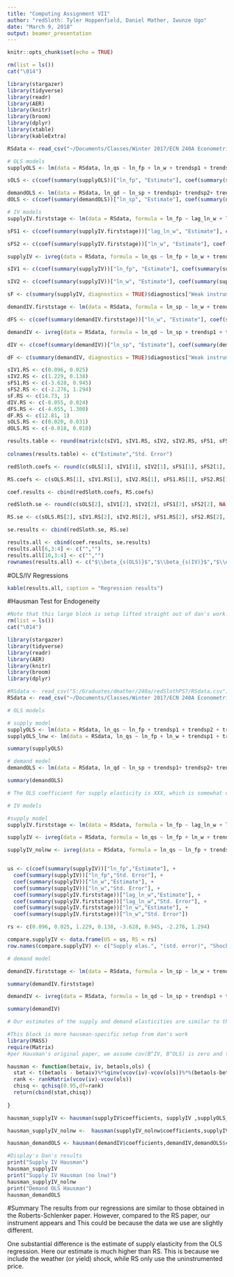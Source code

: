 ```yaml
---
title: "Computing Assignment VII"
author: "redSloth: Tyler Hoppenfield, Daniel Mather, Iwunze Ugo"
date: "March 9, 2018"
output: beamer_presentation
---
```


```r
knitr::opts_chunk$set(echo = TRUE)
```

```r
rm(list = ls())
cat("\014")

library(stargazer)
library(tidyverse)
library(readr)
library(AER)
library(knitr)
library(broom)
library(dplyr)
library(xtable)
library(kableExtra)

RSdata <- read_csv("~/Documents/Classes/Winter 2017/ECN 240A Econometrics/Section/PS7/RSdata.csv")

# OLS models
supplyOLS <- lm(data = RSdata, ln_qs ~ ln_fp + ln_w + trendsp1 + trendsp2 + trendsp3)

sOLS <- c(coef(summary(supplyOLS))["ln_fp", "Estimate"], coef(summary(supplyOLS))["ln_fp", "Std. Error"])

demandOLS <- lm(data = RSdata, ln_qd ~ ln_sp + trendsp1+ trendsp2+ trendsp3)
dOLS <- c(coef(summary(demandOLS))["ln_sp", "Estimate"], coef(summary(demandOLS))["ln_sp", "Std. Error"])

# IV models
supplyIV.firststage <- lm(data = RSdata, formula = ln_fp ~ lag_ln_w + ln_w + trendsp1 + trendsp2 + trendsp3)

sFS1 <- c(coef(summary(supplyIV.firststage))["lag_ln_w", "Estimate"], coef(summary(supplyIV.firststage))["lag_ln_w", "Std. Error"])

sFS2 <- c(coef(summary(supplyIV.firststage))["ln_w", "Estimate"], coef(summary(supplyIV.firststage))["ln_w", "Std. Error"])

supplyIV <- ivreg(data = RSdata, formula = ln_qs ~ ln_fp + ln_w + trendsp1 + trendsp2 + trendsp3 | lag_ln_w + ln_w + trendsp1 + trendsp2 + trendsp3)

sIV1 <- c(coef(summary(supplyIV))["ln_fp", "Estimate"], coef(summary(supplyIV))["ln_fp", "Std. Error"])

sIV2 <- c(coef(summary(supplyIV))["ln_w", "Estimate"], coef(summary(supplyIV))["ln_w", "Std. Error"])

sF <- c(summary(supplyIV, diagnostics = TRUE)$diagnostics["Weak instruments", "statistic"], 1)

demandIV.firststage <- lm(data = RSdata, formula = ln_sp ~ ln_w + trendsp1 + trendsp2 + trendsp3)

dFS <- c(coef(summary(demandIV.firststage))["ln_w", "Estimate"], coef(summary(demandIV.firststage))["ln_w", "Std. Error"])

demandIV <- ivreg(data = RSdata, formula = ln_qd ~ ln_sp + trendsp1 + trendsp2 + trendsp3 | ln_w + trendsp1 + trendsp2 + trendsp3)

dIV <- c(coef(summary(demandIV))["ln_sp", "Estimate"], coef(summary(demandIV))["ln_sp", "Std. Error"])

dF <- c(summary(demandIV, diagnostics = TRUE)$diagnostics["Weak instruments", "statistic"], 1)

sIV1.RS <- c(0.096, 0.025)
sIV2.RS <- c(1.229, 0.138)
sFS1.RS <- c(-3.628, 0.945)
sFS2.RS <- c(-2.276, 1.294)
sF.RS <- c(14.73, 1)
dIV.RS <- c(-0.055, 0.024)
dFS.RS <- c(-4.655, 1.300)
dF.RS <- c(12.81, 1)
sOLS.RS <- c(0.020, 0.031)
dOLS.RS <- c(-0.018, 0.010)

results.table <- round(matrix(c(sIV1, sIV1.RS, sIV2, sIV2.RS, sFS1, sFS1.RS, sFS2, sFS2.RS, sF, sF.RS, dIV, dIV.RS, dFS, dFS.RS, dF, dF.RS, sOLS, sOLS.RS, dOLS, dOLS.RS), ncol = 2, byrow = TRUE), 3)
  
colnames(results.table) <- c("Estimate","Std. Error")

redSloth.coefs <- round(c(sOLS[1], sIV1[1], sIV2[1], sFS1[1], sFS2[1], sF[1], dOLS[1], dIV[1], dFS[1], dF[1]),3)

RS.coefs <- c(sOLS.RS[1], sIV1.RS[1], sIV2.RS[1], sFS1.RS[1], sFS2.RS[1], sF.RS[1], dOLS.RS[1], dIV.RS[1], dFS.RS[1], dF.RS[1])

coef.results <- cbind(redSloth.coefs, RS.coefs)

redSloth.se <- round(c(sOLS[2], sIV1[2], sIV2[2], sFS1[2], sFS2[2], NA, dOLS[2], dIV[2], dFS[2], NA),3)

RS.se <- c(sOLS.RS[2], sIV1.RS[2], sIV2.RS[2], sFS1.RS[2], sFS2.RS[2], NA,  dOLS.RS[2], dIV.RS[2], dFS.RS[2], NA)

se.results <- cbind(redSloth.se, RS.se)

results.all <- cbind(coef.results, se.results)
results.all[6,3:4] <- c("","")
results.all[10,3:4] <- c("","")
rownames(results.all) <- c("$\\beta_{s(OLS)}$","$\\beta_{s(IV)}$","$\\omega_{t(IV)}$","$\\omega_{t-1(FS)}$","$\\omega_{t(FS)}$","$F_{s(FS)}$","$\\beta_{d(OLS)}$","$\\beta_{d(IV)}$","$\\omega_{t(FS)}$","$F_{d(FS)}$")
```

#OLS/IV Regressions
```r
kable(results.all, caption = "Regression results")
```

#Hausman Test for Endogeneity
```r
#Note that this large block is setup lifted straight out of dan's work.
rm(list = ls())
cat("\014")

library(stargazer)
library(tidyverse)
library(readr)
library(AER)
library(knitr)
library(broom)
library(dplyr)

#RSdata <- read_csv("S:/Graduates/dmather/240a/redSlothPS7/RSdata.csv")
RSdata <- read_csv("~/Documents/Classes/Winter 2017/ECN 240A Econometrics/Section/PS7/RSdata.csv")

# OLS models

# supply model
supplyOLS <- lm(data = RSdata, ln_qs ~ ln_fp + trendsp1 + trendsp2 + trendsp3)
supplyOLS_lnw <- lm(data = RSdata, ln_qs ~ ln_fp + ln_w + trendsp1 + trendsp2 + trendsp3)

summary(supplyOLS)

# demand model
demandOLS <- lm(data = RSdata, ln_qd ~ ln_sp + trendsp1+ trendsp2+ trendsp3)

summary(demandOLS)

# The OLS coefficient for supply elasticity is XXX, which is somewhat close to the coefficient estimated in RS (XXX). Similary, the demand coefficients are similar as well (XXX vs. XXX). The authors, RS, use the OLS model to highlight the endogeneity of the price, which is shown through the likely underestimated supply elasticity and the likely overestimated demand elasticity. They estimate the OLS regressions without instrumenting prices, which is why the term ln_w is not included in the regression here.

# IV models

#supply model
supplyIV.firststage <- lm(data = RSdata, formula = ln_fp ~ lag_ln_w + ln_w + trendsp1 + trendsp2 + trendsp3)

supplyIV <- ivreg(data = RSdata, formula = ln_qs ~ ln_fp + ln_w + trendsp1 + trendsp2 + trendsp3 | trendsp1 + trendsp2 + trendsp3 + ln_w + lag_ln_w)

supplyIV_nolnw <- ivreg(data = RSdata, formula = ln_qs ~ ln_fp + trendsp1 + trendsp2 + trendsp3 | trendsp1 + trendsp2 + trendsp3 + ln_w + lag_ln_w)


us <- c(coef(summary(supplyIV))["ln_fp","Estimate"], +
  coef(summary(supplyIV))["ln_fp","Std. Error"], +
  coef(summary(supplyIV))["ln_w","Estimate"], +
  coef(summary(supplyIV))["ln_w","Std. Error"], +
  coef(summary(supplyIV.firststage))["lag_ln_w","Estimate"], +
  coef(summary(supplyIV.firststage))["lag_ln_w","Std. Error"], +
  coef(summary(supplyIV.firststage))["ln_w","Estimate"], +
  coef(summary(supplyIV.firststage))["ln_w","Std. Error"])

rs <- c(0.096, 0.025, 1.229, 0.138, -3.628, 0.945, -2.276, 1.294)

compare.supplyIV <- data.frame(US = us, RS = rs)
row.names(compare.supplyIV) <- c("Supply elas.", "(std. error)", "Shock w(t)", "(std. error2)", "First stage w(t-1)", "(std. error3)", "First stage w(t)", "std. error4")

# demand model

demandIV.firststage <- lm(data = RSdata, formula = ln_sp ~ ln_w + trendsp1 + trendsp2 + trendsp3)

summary(demandIV.firststage)

demandIV <- ivreg(data = RSdata, formula = ln_qd ~ ln_sp + trendsp1 + trendsp2 + trendsp3 | trendsp1 + trendsp2 + trendsp3 + ln_w)

summary(demandIV)

# Our estimates of the supply and demand elasticities are similar to those in the RS paper.
```


```r
#This block is more hausman-specific setup from dan's work
library(MASS)
require(Matrix)
#per Hausman's original paper, we assume cov(B^IV, B^OLS) is zero and that our sample variance is an unbiased estimator of asymptotic variance. This may not be a reliable assumption in all cases.

hausman <- function(betaiv, iv, betaols,ols) {
  stat <- t(betaols - betaiv)%*%ginv(vcov(iv)-vcov(ols))%*%(betaols-betaiv)
  rank <- rankMatrix(vcov(iv)-vcov(ols))
  chisq <- qchisq(0.95,df=rank)
  return(cbind(stat,chisq))
  
}

hausman_supplyIV <- hausman(supplyIV$coefficients, supplyIV ,supplyOLS_lnw$coefficients,supplyOLS_lnw)

hausman_supplyIV_nolnw <-  hausman(supplyIV_nolnw$coefficients,supplyIV_nolnw,supplyOLS$coefficients,supplyOLS)

hausman_demandOLS <- hausman(demandIV$coefficients,demandIV,demandOLS$coefficients,demandOLS)
```
```r
#Display's Dan's results
print("Supply IV Hausman")
hausman_supplyIV
print("Supply IV Hausman (no lnw)")
hausman_supplyIV_nolnw
print("Demand OLS Hausman")
hausman_demandOLS

```


#Summary
The results from our regressions are similar to those obtained in the Roberts-Schlenker paper. However, compared to the RS paper, our instrument appears \textbf{relatively weak for the supply estimate} and \textbf{relatively strong for the demand estimate.} This could be because the data we use are slightly different.

One substantial difference is the estimate of supply elasticity from the OLS regression. Here our estimate is much higher than RS. This is because we include the weather (or yield) shock, while RS only use the uninstrumented price. \textbf{Removing $\boldsymbol{\omega_t}$, lowers $\boldsymbol{\beta_{s(OLS)}}$ to 0.038.}
